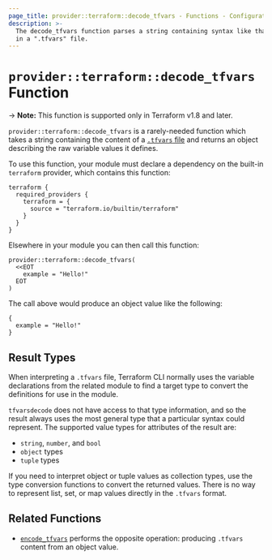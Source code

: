 ```yaml
---
page_title: provider::terraform::decode_tfvars - Functions - Configuration Language
description: >-
  The decode_tfvars function parses a string containing syntax like that used
  in a ".tfvars" file.
---
```


# `provider::terraform::decode_tfvars` Function

-> **Note:** This function is supported only in Terraform v1.8 and later.

<!-- TODO: add link to new variable usage page once done -->

`provider::terraform::decode_tfvars` is a rarely-needed function which takes
a string containing the content of a
[`.tfvars` file](/terraform/language/block/variable#variable-definitions-tfvars-files)
and returns an object describing the raw variable values it defines.

To use this function, your module must declare a dependency on the built-in
`terraform` provider, which contains this function:

```hcl
terraform {
  required_providers {
    terraform = {
      source = "terraform.io/builtin/terraform"
    }
  }
}
```

Elsewhere in your module you can then call this function:

```hcl
provider::terraform::decode_tfvars(
  <<EOT
    example = "Hello!"
  EOT
)
```

The call above would produce an object value like the following:

```hcl
{
  example = "Hello!"
}
```

## Result Types

When interpreting a `.tfvars` file, Terraform CLI normally uses the variable
declarations from the related module to find a target type to convert the
definitions for use in the module.

`tfvarsdecode` does not have access to that type information, and so the result
always uses the most general type that a particular syntax could represent.
The supported value types for attributes of the result are:

* `string`, `number`, and `bool`
* `object` types
* `tuple` types

If you need to interpret object or tuple values as collection types, use
the type conversion functions to convert the returned values. There is no way
to represent list, set, or map values directly in the `.tfvars` format.

## Related Functions

* [`encode_tfvars`](/terraform/language/functions/terraform-encode_tfvars)
  performs the opposite operation: producing `.tfvars` content from an
  object value.
